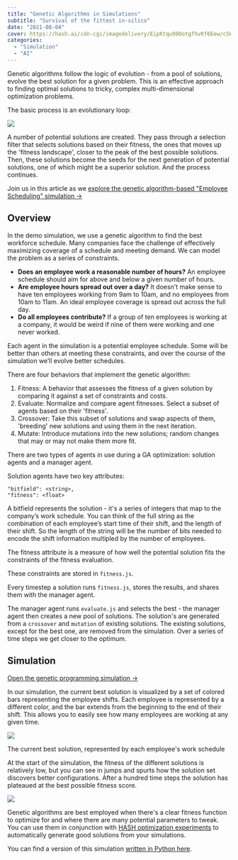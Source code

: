 ```yaml
---
title: "Genetic Algorithms in Simulations"
subtitle: "Survival of the fittest in-silico"
date: "2021-08-04"
cover: https://hash.ai/cdn-cgi/imagedelivery/EipKtqu98OotgfhvKf6Eew/c565b301-53b2-41f2-8773-f0d274147700/public
categories:
  - "Simulation"
  - "AI"
---
```


Genetic algorithms follow the logic of evolution - from a pool of solutions, evolve the best solution for a given problem. This is an effective approach to finding optimal solutions to tricky, complex multi-dimensional optimization problems.

The basic process is an evolutionary loop:

![](https://hash.ai/cdn-cgi/imagedelivery/EipKtqu98OotgfhvKf6Eew/369d0766-4b3e-4266-324a-aab3b50fb500/public)

A number of potential solutions are created. They pass through a selection filter that selects solutions based on their fitness, the ones that moves up the 'fitness landscape', closer to the peak of the best possible solutions. Then, these solutions become the seeds for the next generation of potential solutions, one of which might be a superior solution. And the process continues.

Join us in this article as we [explore the genetic algorithm-based "Employee Scheduling" simulation ->](https://simulation.hash.ai/@hash/genetic-programming)

## Overview

In the demo simulation, we use a genetic algorithm to find the best workforce schedule. Many companies face the challenge of effectively maximizing coverage of a schedule and meeting demand. We can model the problem as a series of constraints.

- **Does an employee work a reasonable number of hours?** An employee schedule should aim for above and below a given number of hours.
- **Are employee hours spread out over a day?** It doesn't make sense to have ten employees working from 9am to 10am, and no employees from 10am to 11am. An ideal employee coverage is spread out across the full day.
- **Do all employees contribute?** If a group of ten employees is working at a company, it would be weird if nine of them were working and one never worked.

Each agent in the simulation is a potential employee schedule. Some will be better than others at meeting these constraints, and over the course of the simulation we’ll evolve better schedules.

There are four behaviors that implement the genetic algorithm:

1. Fitness: A behavior that assesses the fitness of a given solution by comparing it against a set of constraints and costs.
1. Evaluate: Normalize and compare agent fitnesses. Select a subset of agents based on their 'fitness'.
1. Crossover: Take this subset of solutions and swap aspects of them, 'breeding' new solutions and using them in the next iteration.
1. Mutate: Introduce mutations into the new solutions; random changes that may or may not make them more fit.

There are two types of agents in use during a GA optimization: solution agents and a manager agent.

Solution agents have two key attributes:

```text
"bitfield": <string>,
"fitness": <float>
```

A bitfield represents the solution - it's a series of integers that map to the company’s work schedule. You can think of the full string as the combination of each employee’s start time of their shift, and the length of their shift. So the length of the string will be the number of bits needed to encode the shift information multipled by the number of employees.

The fitness attribute is a measure of how well the potential solution fits the constraints of the fitness evaluation.

These constraints are stored in `fitness.js`.

Every timestep a solution runs `fitness.js`, stores the results, and shares them with the manager agent.

The manager agent runs `evaluate.js` and selects the best - the manager agent then creates a new pool of solutions. The solution's are generated from a `crossover` and `mutation` of existing solutions. The existing solutions, except for the best one, are removed from the simulation. Over a series of time steps we get closer to the optimum.

## Simulation

[Open the genetic programming simulation ->](https://simulation.hash.ai/@hash/genetic-programming)

In our simulation, the current best solution is visualized by a set of colored bars representing the employee shifts. Each employee is represented by a different color, and the bar extends from the beginning to the end of their shift. This allows you to easily see how many employees are working at any given time.

![](https://hash.ai/cdn-cgi/imagedelivery/EipKtqu98OotgfhvKf6Eew/5a2e6656-4628-4865-c7e8-b924bbdbf200/public)

The current best solution, represented by each employee's work schedule

At the start of the simulation, the fitness of the different solutions is relatively low, but you can see in jumps and spurts how the solution set discovers better configurations. After a hundred time steps the solution has plateaued at the best possible fitness score.

![](https://hash.ai/cdn-cgi/imagedelivery/EipKtqu98OotgfhvKf6Eew/9ce020be-f8bb-4311-f85b-0fc6155b7b00/public)

Genetic algorithms are best employed when there's a clear fitness function to optimize for and where there are many potential parameters to tweak. You can use them in conjunction with [HASH optimization experiments](https://hash.ai/docs/simulation/creating-simulations/experiments/optimization-experiments) to automatically generate good solutions from your simulations.

You can find a version of this simulation [written in Python here](https://simulation.hash.ai/@hash/genetic-programming-employee-shifts-python).

